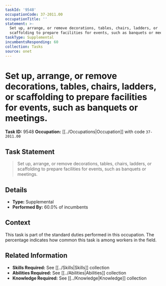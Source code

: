 ```yaml
---
taskId: '9548'
occupationCode: 37-2011.00
occupationTitle: ''
statement: >-
  Set up, arrange, or remove decorations, tables, chairs, ladders, or
  scaffolding to prepare facilities for events, such as banquets or meetings.
taskType: Supplemental
incumbentsResponding: 60
collection: Tasks
source: onet
---
```

# Set up, arrange, or remove decorations, tables, chairs, ladders, or scaffolding to prepare facilities for events, such as banquets or meetings.

**Task ID:** 9548
**Occupation:** [[../Occupations|Occupation]] with code `37-2011.00`

## Task Statement

> Set up, arrange, or remove decorations, tables, chairs, ladders, or scaffolding to prepare facilities for events, such as banquets or meetings.

## Details

- **Type:** Supplemental
- **Performed By:** 60.0% of incumbents

## Context

This task is part of the standard duties performed in this occupation. The percentage indicates how common this task is among workers in the field.

## Related Information

- **Skills Required:** See [[../Skills|Skills]] collection
- **Abilities Required:** See [[../Abilities|Abilities]] collection
- **Knowledge Required:** See [[../Knowledge|Knowledge]] collection
